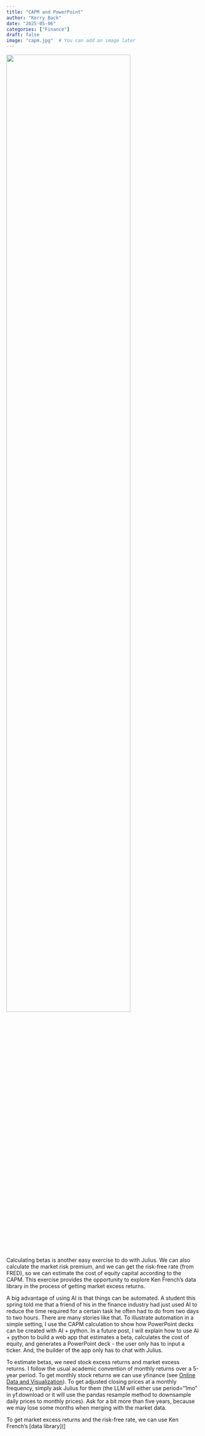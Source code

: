 ```yaml
---
title: "CAPM and PowerPoint"
author: "Kerry Back"
date: "2025-05-06"
categories: ["Finance"]
draft: false
image: "capm.jpg"  # You can add an image later
---
```


![](capm.png){width=80% fig-align="center"}

Calculating betas is another easy exercise to do with Julius.  We can also calculate the market risk premium, and we can get the risk-free rate (from FRED), so we can estimate the cost of equity capital according to the CAPM.  This exercise provides the opportunity to explore Ken French's data library in the process of getting market excess returns.

A big advantage of using AI is that things can be automated.  A student this spring told me that a friend of his in the finance industry had just used AI to reduce the time required for a certain task he often had to do from two days to two hours.  There are many stories like that.  To illustrate automation in a simple setting, I use the CAPM calculation to show how PowerPoint decks can be created with AI + python.  In a future post, I will explain how to use AI + python to build a web app that estimates a beta, calculates the cost of equity, and generates a PowerPoint deck - the user only has to input a ticker.  And, the builder of the app only has to chat with Julius.

To estimate betas, we need stock excess returns and market excess returns.  I follow the usual academic convention of monthly returns over a 5-year period.  To get monthly stock returns we can use yfinance (see [Online Data and Visualization](https://finance-with-ai.org/posts/02-online-data/)).  To get adjusted closing prices at a monthly frequency, simply ask Julius for them (the LLM will either use period="1mo" in yf.download or it will use the pandas resample method to downsample daily prices to monthly prices).  Ask for a bit more than five years, because we may lose some months when merging with the market data.

To get market excess returns and the risk-free rate, we can use Ken French's [data library](]